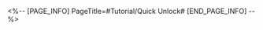 <%-- [PAGE_INFO]
PageTitle=#Tutorial/Quick Unlock#
[END_PAGE_INFO] --%>
{{Tutorial
|sort      = 807501
|title     = Quick Unlock
|subtitle  = 
|type      = 
|about     = 
|image1    = Tutorial Quick Unlock 1.png{{subst:void|<!--$UPLOAD:<<SpriteOutput/TutorialPic/TutorialPage_807501.png>-<Tutorial Quick Unlock 1.png>>}}
|text1     = {{Color|h|nobold=1|The highest Memory of Chaos stage in that you have cleared with a 3-star rating}} will be recorded. When any new phase starts, the corresponding stages and its prerequisite stages will all be immediately unlocked. Currently, only the {{Color|h|nobold=1|first 7 stages}} can be quickly unlocked in this way.
|image2    = Tutorial Quick Unlock 2.png{{subst:void|<!--$UPLOAD:<<SpriteOutput/TutorialPic/TutorialPage_807502.png>-<Tutorial Quick Unlock 2.png>>}}
|text2     = After performing quick unlock, you can directly challenge the highest stage that you passed with 3-stars. Once you have passed that stage with 3-stars, {{Color|h|nobold=1|all the previous stages will be immediately cleared with a 3-star rating, and all rewards from those stages will be delivered}}.
}}